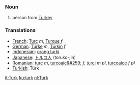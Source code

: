 ===Noun===
# person from [[Turkey]]

===Translations===

*[[French]]: [[Turc]] ''m'', [[Turque]] ''f''
*[[German]]: [[Türke]] ''m'', [[Türkin]] ''f''
*[[Indonesian]]: [[orang turki]]
*[[Japanese]]: [[トルコ人]] (toruko-jin)
*[[Romanian]]: [[turc]] ''m'', [[turcoaic&#259;]] ''f'', [[turci]] ''m pl'', [[turcoaice]] ''f pl''
*[[Turkish]]: Türk

[[it:Turk]]
[[ku:turk]]
[[nl:Turk]]